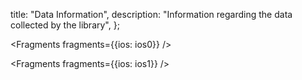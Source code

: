   title: "Data Information",
  description: "Information regarding the data collected by the library",
};


<Fragments fragments={{ios: ios0}} />


<Fragments fragments={{ios: ios1}} />
